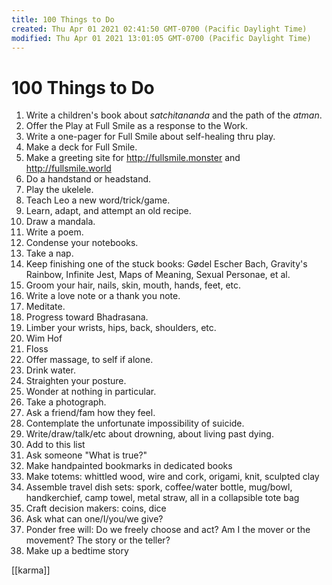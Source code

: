 ```yaml
---
title: 100 Things to Do
created: Thu Apr 01 2021 02:41:50 GMT-0700 (Pacific Daylight Time)
modified: Thu Apr 01 2021 13:01:05 GMT-0700 (Pacific Daylight Time)
---
```


# 100 Things to Do

1. Write a children's book about _satchitananda_ and the path of the _atman_.
2. Offer the Play at Full Smile as a response to the Work.
3. Write a one-pager for Full Smile about self-healing thru play.
4. Make a deck for Full Smile.
5. Make a greeting site for http://fullsmile.monster and http://fullsmile.world
6. Do a handstand or headstand.
7. Play the ukelele.
8. Teach Leo a new word/trick/game.
9. Learn, adapt, and attempt an old recipe.
10. Draw a mandala.
11. Write a poem.
12. Condense your notebooks.
13. Take a nap.
14. Keep finishing one of the stuck books: Gødel Escher Bach, Gravity's Rainbow, Infinite Jest, Maps of Meaning, Sexual Personae, et al.
15. Groom your hair, nails, skin, mouth, hands, feet, etc.
16. Write a love note or a thank you note.
17. Meditate.
18. Progress toward Bhadrasana.
19. Limber your wrists, hips, back, shoulders, etc.
20. Wim Hof
21. Floss
22. Offer massage, to self if alone.
23. Drink water.
24. Straighten your posture.
25. Wonder at nothing in particular.
26. Take a photograph.
27. Ask a friend/fam how they feel.
28. Contemplate the unfortunate impossibility of suicide.
29. Write/draw/talk/etc about drowning, about living past dying.
30. Add to this list
31. Ask someone "What is true?"
32. Make handpainted bookmarks in dedicated books
33. Make totems: whittled wood, wire and cork, origami, knit, sculpted clay
34. Assemble travel dish sets: spork, coffee/water bottle, mug/bowl, handkerchief, camp towel, metal straw, all in a collapsible tote bag
35. Craft decision makers: coins, dice
36. Ask what can one/I/you/we give?
37. Ponder free will: Do we freely choose and act? Am I the mover or the movement? The story or the teller?
38. Make up a bedtime story

[[karma]]
